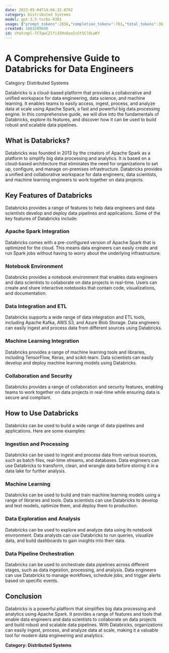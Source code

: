 ```yaml
---
date: 2023-05-04T14:04:32.870Z
category: Distributed Systems
model: gpt-3.5-turbo-0301
usage: {"prompt_tokens":2856,"completion_tokens":783,"total_tokens":3639}
created: 1683209046
id: chatcmpl-7CTqwCZlfi3ZHxQaoIcGt5ClULwKY
---
```


# A Comprehensive Guide to Databricks for Data Engineers

Category: Distributed Systems

Databricks is a cloud-based platform that provides a collaborative and unified workspace for data engineering, data science, and machine learning. It enables teams to easily access, ingest, process, and analyze data at scale using Apache Spark, a fast and powerful big data processing engine. In this comprehensive guide, we will dive into the fundamentals of Databricks, explore its features, and discover how it can be used to build robust and scalable data pipelines.

## What is Databricks?

Databricks was founded in 2013 by the creators of Apache Spark as a platform to simplify big data processing and analytics. It is based on a cloud-based architecture that eliminates the need for organizations to set up, configure, and manage on-premises infrastructure. Databricks provides a unified and collaborative workspace for data engineers, data scientists, and machine learning engineers to work together on data projects.

## Key Features of Databricks

Databricks provides a range of features to help data engineers and data scientists develop and deploy data pipelines and applications. Some of the key features of Databricks include:

### Apache Spark Integration

Databricks comes with a pre-configured version of Apache Spark that is optimized for the cloud. This means data engineers can easily create and run Spark jobs without having to worry about the underlying infrastructure.

### Notebook Environment

Databricks provides a notebook environment that enables data engineers and data scientists to collaborate on data projects in real-time. Users can create and share interactive notebooks that contain code, visualizations, and documentation.

### Data Integration and ETL

Databricks supports a wide range of data integration and ETL tools, including Apache Kafka, AWS S3, and Azure Blob Storage. Data engineers can easily ingest and process data from different sources using Databricks.

### Machine Learning Integration

Databricks provides a range of machine learning tools and libraries, including TensorFlow, Keras, and scikit-learn. Data scientists can easily develop and deploy machine learning models using Databricks.

### Collaboration and Security

Databricks provides a range of collaboration and security features, enabling teams to work together on data projects in real-time while ensuring data is secure and compliant.

## How to Use Databricks

Databricks can be used to build a wide range of data pipelines and applications. Here are some examples:

### Ingestion and Processing

Databricks can be used to ingest and process data from various sources, such as batch files, real-time streams, and databases. Data engineers can use Databricks to transform, clean, and wrangle data before storing it in a data lake for further analysis.

### Machine Learning

Databricks can be used to build and train machine learning models using a range of libraries and tools. Data scientists can use Databricks to develop and test models, optimize them, and deploy them to production.

### Data Exploration and Analysis

Databricks can be used to explore and analyze data using its notebook environment. Data analysts can use Databricks to run queries, visualize data, and build dashboards to gain insights into their data.

### Data Pipeline Orchestration

Databricks can be used to orchestrate data pipelines across different stages, such as data ingestion, processing, and analysis. Data engineers can use Databricks to manage workflows, schedule jobs, and trigger alerts based on specific events.

## Conclusion

Databricks is a powerful platform that simplifies big data processing and analytics using Apache Spark. It provides a range of features and tools that enable data engineers and data scientists to collaborate on data projects and build robust and scalable data pipelines. With Databricks, organizations can easily ingest, process, and analyze data at scale, making it a valuable tool for modern data engineering and analytics.

**Category: Distributed Systems**